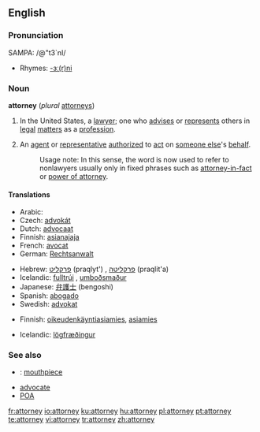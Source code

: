 ==English==

===Pronunciation===
SAMPA: /@"t3`nI/
*Rhymes: [[Rhymes:English:-ɜː(r)ni|-ɜː(r)ni]]

===Noun===
'''attorney''' (''plural'' [[attorneys]])

# {{law}} In the United States, a [[lawyer]]; one who [[advise]]s or [[represent]]s others in [[legal]] [[matter]]s as a [[profession]].
# An [[agent]] or [[representative]] [[authorize]]d to [[act]] on [[someone else]]'s [[behalf]].
#:Usage note:  In this sense, the word is now used to refer to nonlawyers usually only in fixed phrases such as [[attorney-in-fact]] or [[power of attorney]].

====Translations====
{{trans-top|lawyer}}
*Arabic: {{ARchar|[[محام|محامٍ]]}} {{IPAchar|(muħāmin)}} {{m}}
*Czech: [[advokát]] {{m}}
*Dutch: [[advocaat]] {{m|f}}
*Finnish: [[asianajaja]]
*French: [[avocat]] {{m}}
*German: [[Rechtsanwalt]] {{m}}
{{trans-mid}}
*Hebrew: [[פרקליט]] (praqlyt') {{m}}, [[פרקליטה]] (praqlit'a) {{f}}
*Icelandic: [[fulltrúi]] {{m}}, [[umboðsmaður]] {{m}}
*Japanese: [[弁護士]] (bengoshi)
*Spanish: [[abogado]] {{m}}
*Swedish: [[advokat]] {{c}}
{{trans-bottom}}

{{trans-top|agent/representative}}
*Finnish: [[oikeudenkäyntiasiamies]], [[asiamies]]
{{trans-mid}}
*Icelandic: [[lögfræðingur]] {{m}}
{{trans-bottom}}

===See also===
*{{slang}}: [[mouthpiece]]
*[[advocate]]
*[[POA]]

[[fr:attorney]]
[[io:attorney]]
[[ku:attorney]]
[[hu:attorney]]
[[pl:attorney]]
[[pt:attorney]]
[[te:attorney]]
[[vi:attorney]]
[[tr:attorney]]
[[zh:attorney]]
